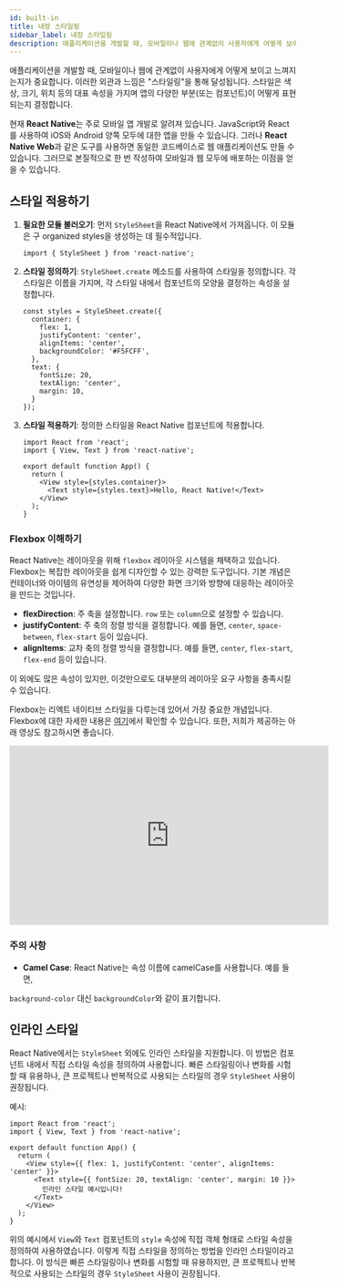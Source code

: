 ```yaml
---
id: built-in
title: 내장 스타일링
sidebar_label: 내장 스타일링
description: 애플리케이션을 개발할 때, 모바일이나 웹에 관계없이 사용자에게 어떻게 보이고 느껴지는지가 중요합니다.
---
```



<AdFitMobileBanner
  unit="DAN-YpcHf9p49U5ykXi8"
  className="adfit-top-mobile"
/>

애플리케이션을 개발할 때, 모바일이나 웹에 관계없이 사용자에게 어떻게 보이고 느껴지는지가 중요합니다. 이러한 외관과 느낌은 "스타일링"을 통해 달성됩니다. 스타일은 색상, 크기, 위치 등의 대표 속성을 가지며 앱의 다양한 부분(또는 컴포넌트)이 어떻게 표현되는지 결정합니다.

현재 **React Native**는 주로 모바일 앱 개발로 알려져 있습니다. JavaScript와 React를 사용하여 iOS와 Android 양쪽 모두에 대한 앱을 만들 수 있습니다. 그러나 **React Native Web**과 같은 도구를 사용하면 동일한 코드베이스로 웹 애플리케이션도 만들 수 있습니다. 그러므로 본질적으로 한 번 작성하여 모바일과 웹 모두에 배포하는 이점을 얻을 수 있습니다.

## 스타일 적용하기

1. **필요한 모듈 불러오기**:
먼저 `StyleSheet`을 React Native에서 가져옵니다. 이 모듈은 구 organized styles을 생성하는 데 필수적입니다.
   ```tsx
   import { StyleSheet } from 'react-native';
   ```

2. **스타일 정의하기**:
`StyleSheet.create` 메소드를 사용하여 스타일을 정의합니다. 각 스타일은 이름을 가지며, 각 스타일 내에서 컴포넌트의 모양을 결정하는 속성을 설정합니다.
   ```tsx
   const styles = StyleSheet.create({
     container: {
       flex: 1,
       justifyContent: 'center',
       alignItems: 'center',
       backgroundColor: '#F5FCFF',
     },
     text: {
       fontSize: 20,
       textAlign: 'center',
       margin: 10,
     }
   });
   ```

3. **스타일 적용하기**:
   정의한 스타일을 React Native 컴포넌트에 적용합니다.
   ```tsx
   import React from 'react';
   import { View, Text } from 'react-native';

   export default function App() {
     return (
       <View style={styles.container}>
         <Text style={styles.text}>Hello, React Native!</Text>
       </View>
     );
   }
   ```

### Flexbox 이해하기

React Native는 레이아웃을 위해 `flexbox` 레이아웃 시스템을 채택하고 있습니다. Flexbox는 복잡한 레이아웃을 쉽게 디자인할 수 있는 강력한 도구입니다. 기본 개념은 컨테이너와 아이템의 유연성을 제어하여 다양한 화면 크기와 방향에 대응하는 레이아웃을 만드는 것입니다.

- **flexDirection**: 주 축을 설정합니다. `row` 또는 `column`으로 설정할 수 있습니다.
- **justifyContent**: 주 축의 정렬 방식을 결정합니다. 예를 들면, `center`, `space-between`, `flex-start` 등이 있습니다.
- **alignItems**: 교차 축의 정렬 방식을 결정합니다. 예를 들면, `center`, `flex-start`, `flex-end` 등이 있습니다.

이 외에도 많은 속성이 있지만, 이것만으로도 대부분의 레이아웃 요구 사항을 충족시킬 수 있습니다.

Flexbox는 리엑트 네이티브 스타일을 다루는데 있어서 가장 중요한 개념입니다. Flexbox에 대한 자세한 내용은 [여기](https://css-tricks.com/snippets/css/a-guide-to-flexbox/)에서 확인할 수 있습니다.
또한, 저희가 제공하는 아래 영상도 참고하시면 좋습니다.

<div class="video-container" style={{marginBottom: 8}}>
<iframe width="560" height="315" src="https://www.youtube.com/embed/07ioPW-VKd4?si=-mku-ztYHU2siXJx" frameborder="0" allow="accelerometer; autoplay; clipboard-write; encrypted-media; gyroscope; picture-in-picture; web-share" allowfullscreen></iframe>
</div>

### 주의 사항

- **Camel Case**: React Native는 속성 이름에 camelCase를 사용합니다. 예를 들면,

 `background-color` 대신 `backgroundColor`와 같이 표기합니다.

## 인라인 스타일

React Native에서는 `StyleSheet` 외에도 인라인 스타일을 지원합니다. 이 방법은 컴포넌트 내에서 직접 스타일 속성을 정의하여 사용합니다. 빠른 스타일링이나 변화를 시험할 때 유용하나, 큰 프로젝트나 반복적으로 사용되는 스타일의 경우 `StyleSheet` 사용이 권장됩니다.

예시:

```tsx
import React from 'react';
import { View, Text } from 'react-native';

export default function App() {
  return (
    <View style={{ flex: 1, justifyContent: 'center', alignItems: 'center' }}>
      <Text style={{ fontSize: 20, textAlign: 'center', margin: 10 }}>
        인라인 스타일 예시입니다!
      </Text>
    </View>
  );
}
```

위의 예시에서 `View`와 `Text` 컴포넌트의 `style` 속성에 직접 객체 형태로 스타일 속성을 정의하여 사용하였습니다. 이렇게 직접 스타일을 정의하는 방법을 인라인 스타일이라고 합니다.
이 방식은 빠른 스타일링이나 변화를 시험할 때 유용하지만, 큰 프로젝트나 반복적으로 사용되는 스타일의 경우 `StyleSheet` 사용이 권장됩니다.

<AdFitMobileBanner
  unit="DAN-weLLBNA8C31gpo1t"
  className="adfit-bottom-mobile"
/>
